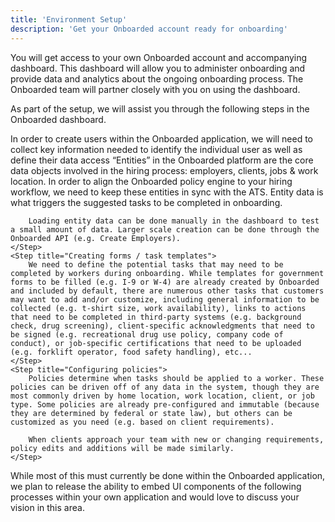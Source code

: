 ```yaml
---
title: 'Environment Setup'
description: 'Get your Onboarded account ready for onboarding'
---
```


You will get access to your own Onboarded account and accompanying dashboard. This dashboard will allow you to administer onboarding and provide data and analytics about the ongoing onboarding process. The Onboarded team will partner closely with you on using the dashboard. 

As part of the setup, we will assist you through the following steps in the Onboarded dashboard.

<Steps>
    <Step title="Adding Users">
        In order to create users within the Onboarded application, we will need to collect key information needed to identify the individual user as well as define their data access
    </Step>
    <Step title="Loading initial “entity” data">
       “Entities” in the Onboarded platform are the core data objects involved in the hiring process: employers, clients, jobs & work location. In order to align the Onboarded policy engine to your hiring workflow, we need to keep these entities in sync with the ATS. Entity data is what triggers the suggested tasks to be completed in onboarding.

        Loading entity data can be done manually in the dashboard to test a small amount of data. Larger scale creation can be done through the Onboarded API (e.g. Create Employers).
    </Step>
    <Step title="Creating forms / task templates">
        We need to define the potential tasks that may need to be completed by workers during onboarding. While templates for government forms to be filled (e.g. I-9 or W-4) are already created by Onboarded and included by default, there are numerous other tasks that customers may want to add and/or customize, including general information to be collected (e.g. t-shirt size, work availability), links to actions that need to be completed in third-party systems (e.g. background check, drug screening), client-specific acknowledgments that need to be signed (e.g. recreational drug use policy, company code of conduct), or job-specific certifications that need to be uploaded (e.g. forklift operator, food safety handling), etc... 
    </Step>
    <Step title="Configuring policies">
        Policies determine when tasks should be applied to a worker. These policies can be driven off of any data in the system, though they are most commonly driven by home location, work location, client, or job type. Some policies are already pre-configured and immutable (because they are determined by federal or state law), but others can be customized as you need (e.g. based on client requirements).

        When clients approach your team with new or changing requirements, policy edits and additions will be made similarly.
    </Step>
</Steps>

While most of this must currently be done within the Onboarded application, we plan to release the ability to embed UI components of the following processes within your own application and would love to discuss your vision in this area.
